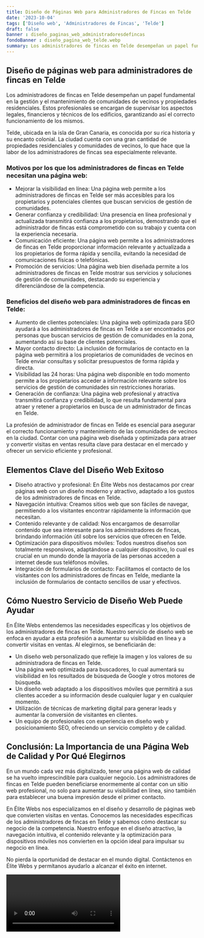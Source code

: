 ```yaml
---
title: Diseño de Páginas Web para Administradores de Fincas en Telde
date: '2023-10-04'
tags: ['Diseño web', 'Administradores de Fincas', 'Telde']
draft: false
banner : diseño_paginas_web_administradoresdefincas
fondoBanner : diseño_pagina_web_telde.webp
summary: Los administradores de fincas en Telde desempeñan un papel fundamental en la gestión y el mantenimiento de comunidades de vecinos y propiedades residenciales. Estos profesionales se encargan de supervisar los aspectos legales, financieros y técnicos de los edificios, garantizando así el correcto funcionamiento de los mismos.
---
```


## Diseño de páginas web para administradores de fincas en Telde

Los administradores de fincas en Telde desempeñan un papel fundamental en la gestión y el mantenimiento de comunidades de vecinos y propiedades residenciales. Estos profesionales se encargan de supervisar los aspectos legales, financieros y técnicos de los edificios, garantizando así el correcto funcionamiento de los mismos.

Telde, ubicada en la isla de Gran Canaria, es conocida por su rica historia y su encanto colonial. La ciudad cuenta con una gran cantidad de propiedades residenciales y comunidades de vecinos, lo que hace que la labor de los administradores de fincas sea especialmente relevante.

### Motivos por los que los administradores de fincas en Telde necesitan una página web:

- Mejorar la visibilidad en línea: Una página web permite a los administradores de fincas en Telde ser más accesibles para los propietarios y potenciales clientes que buscan servicios de gestión de comunidades.
- Generar confianza y credibilidad: Una presencia en línea profesional y actualizada transmitirá confianza a los propietarios, demostrando que el administrador de fincas está comprometido con su trabajo y cuenta con la experiencia necesaria.
- Comunicación eficiente: Una página web permite a los administradores de fincas en Telde proporcionar información relevante y actualizada a los propietarios de forma rápida y sencilla, evitando la necesidad de comunicaciones físicas o telefónicas.
- Promoción de servicios: Una página web bien diseñada permite a los administradores de fincas en Telde mostrar sus servicios y soluciones de gestión de comunidades, destacando su experiencia y diferenciándose de la competencia.

### Beneficios del diseño web para administradores de fincas en Telde:

- Aumento de clientes potenciales: Una página web optimizada para SEO ayudará a los administradores de fincas en Telde a ser encontrados por personas que buscan servicios de gestión de comunidades en la zona, aumentando así su base de clientes potenciales.
- Mayor contacto directo: La inclusión de formularios de contacto en la página web permitirá a los propietarios de comunidades de vecinos en Telde enviar consultas y solicitar presupuestos de forma rápida y directa.
- Visibilidad las 24 horas: Una página web disponible en todo momento permite a los propietarios acceder a información relevante sobre los servicios de gestión de comunidades sin restricciones horarias.
- Generación de confianza: Una página web profesional y atractiva transmitirá confianza y credibilidad, lo que resulta fundamental para atraer y retener a propietarios en busca de un administrador de fincas en Telde.

La profesión de administrador de fincas en Telde es esencial para asegurar el correcto funcionamiento y mantenimiento de las comunidades de vecinos en la ciudad. Contar con una página web diseñada y optimizada para atraer y convertir visitas en ventas resulta clave para destacar en el mercado y ofrecer un servicio eficiente y profesional.

<GifSeo />

<Cta />

## Elementos Clave del Diseño Web Exitoso

- Diseño atractivo y profesional: En Élite Webs nos destacamos por crear páginas web con un diseño moderno y atractivo, adaptado a los gustos de los administradores de fincas en Telde.
- Navegación intuitiva: Creamos sitios web que son fáciles de navegar, permitiendo a los visitantes encontrar rápidamente la información que necesitan.
- Contenido relevante y de calidad: Nos encargamos de desarrollar contenido que sea interesante para los administradores de fincas, brindando información útil sobre los servicios que ofrecen en Telde.
- Optimización para dispositivos móviles: Todos nuestros diseños son totalmente responsivos, adaptándose a cualquier dispositivo, lo cual es crucial en un mundo donde la mayoría de las personas acceden a internet desde sus teléfonos móviles.
- Integración de formularios de contacto: Facilitamos el contacto de los visitantes con los administradores de fincas en Telde, mediante la inclusión de formularios de contacto sencillos de usar y efectivos.

## Cómo Nuestro Servicio de Diseño Web Puede Ayudar

En Élite Webs entendemos las necesidades específicas y los objetivos de los administradores de fincas en Telde. Nuestro servicio de diseño web se enfoca en ayudar a esta profesión a aumentar su visibilidad en línea y a convertir visitas en ventas. Al elegirnos, se beneficiarán de:

- Un diseño web personalizado que refleje la imagen y los valores de su administradora de fincas en Telde.
- Una página web optimizada para buscadores, lo cual aumentará su visibilidad en los resultados de búsqueda de Google y otros motores de búsqueda.
- Un diseño web adaptado a los dispositivos móviles que permitirá a sus clientes acceder a su información desde cualquier lugar y en cualquier momento.
- Utilización de técnicas de marketing digital para generar leads y aumentar la conversión de visitantes en clientes.
- Un equipo de profesionales con experiencia en diseño web y posicionamiento SEO, ofreciendo un servicio completo y de calidad.

## Conclusión: La Importancia de una Página Web de Calidad y Por Qué Elegirnos

En un mundo cada vez más digitalizado, tener una página web de calidad se ha vuelto imprescindible para cualquier negocio. Los administradores de fincas en Telde pueden beneficiarse enormemente al contar con un sitio web profesional, no solo para aumentar su visibilidad en línea, sino también para establecer una buena impresión desde el primer contacto.

En Élite Webs nos especializamos en el diseño y desarrollo de páginas web que convierten visitas en ventas. Conocemos las necesidades específicas de los administradores de fincas en Telde y sabemos cómo destacar su negocio de la competencia. Nuestro enfoque en el diseño atractivo, la navegación intuitiva, el contenido relevante y la optimización para dispositivos móviles nos convierten en la opción ideal para impulsar su negocio en línea.

No pierda la oportunidad de destacar en el mundo digital. Contáctenos en Élite Webs y permítanos ayudarlo a alcanzar el éxito en internet.

<Video />

<CtaBot job='Administradores de Fincas' city='Telde'/>

<Gmaps query='Telde+españa+maps' />